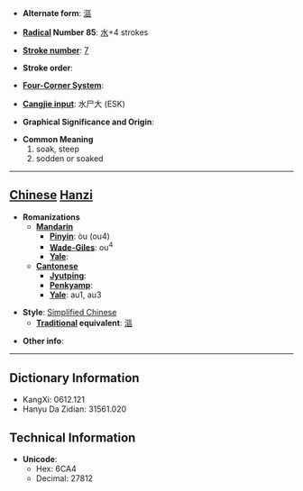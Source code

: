 * '''Alternate form''': [[漚]]

* '''[[Wiktionary:Chinese radical index| Radical]] Number 85''': [[Wiktionary:Chinese radical index 水|水]]+4 strokes

* '''[[Wiktionary:Chinese total strokes index|Stroke number]]''': [[Wiktionary:Chinese total strokes index 7|7]]

* '''Stroke order''': 

* '''[[Wiktionary:Chinese four corner index|Four-Corner System]]''': 

* '''[[Wiktionary:Chinese Cangjie index|Cangjie input]]''': 水尸大 (ESK)

* '''Graphical Significance and Origin''': 

* '''Common Meaning'''
*#soak, steep
*# sodden or soaked


----

== [[Chinese]] [[Hanzi]] ==

* '''Romanizations'''
** '''[[Mandarin]]'''
*** '''[[Pinyin]]''': òu (ou4)
*** '''[[Wade-Giles]]''': ou<sup>4</sup>
*** '''[[Yale]]''': 
** '''[[Cantonese]]'''
*** '''[[Jyutping]]''':
*** '''[[Penkyamp]]''': 
*** '''[[Yale]]''': au1, au3

* '''Style''': [[Simplified Chinese]] 
** '''[[Traditional Chinese|Traditional]] equivalent''': [[漚]]

* '''Other info''': 

----

== Dictionary Information ==

* KangXi: 0612.121
* Hanyu Da Zidian: 31561.020

== Technical Information ==

* '''Unicode''':
** Hex: 6CA4
** Decimal: 27812